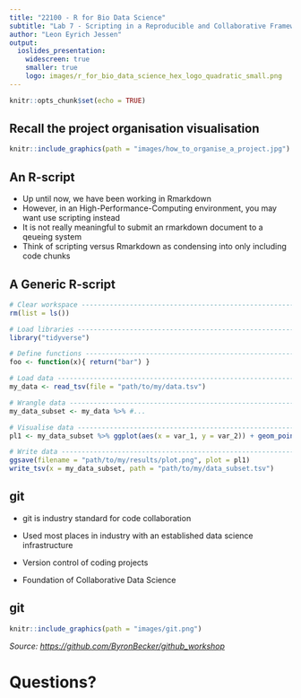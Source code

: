 ```yaml
---
title: "22100 - R for Bio Data Science"
subtitle: "Lab 7 - Scripting in a Reproducible and Collaborative Framework using GitHub via RStudio: Lecture"
author: "Leon Eyrich Jessen"
output:
  ioslides_presentation:
    widescreen: true
    smaller: true
    logo: images/r_for_bio_data_science_hex_logo_quadratic_small.png
---
```


```r
knitr::opts_chunk$set(echo = TRUE)
```

## Recall the project organisation visualisation

```r
knitr::include_graphics(path = "images/how_to_organise_a_project.jpg")
```

## An R-script

- Up until now, we have been working in Rmarkdown
- However, in an High-Performance-Computing environment, you may want use scripting instead
- It is not really meaningful to submit an rmarkdown document to a qeueing system
- Think of scripting versus Rmarkdown as condensing into only including code chunks

## A Generic R-script
```r
# Clear workspace ---------------------------------------------------------
rm(list = ls())

# Load libraries ----------------------------------------------------------
library("tidyverse")

# Define functions --------------------------------------------------------
foo <- function(x){ return("bar") }

# Load data ---------------------------------------------------------------
my_data <- read_tsv(file = "path/to/my/data.tsv")

# Wrangle data ------------------------------------------------------------
my_data_subset <- my_data %>% #...

# Visualise data ----------------------------------------------------------
pl1 <- my_data_subset %>% ggplot(aes(x = var_1, y = var_2)) + geom_point()

# Write data --------------------------------------------------------------
ggsave(filename = "path/to/my/results/plot.png", plot = pl1)
write_tsv(x = my_data_subset, path = "path/to/my/data_subset.tsv")
```

## git

- git is industry standard for code collaboration

- Used most places in industry with an established data science infrastructure

- Version control of coding projects

- Foundation of Collaborative Data Science

## git
```r
knitr::include_graphics(path = "images/git.png")
```
_Source: [https://github.com/ByronBecker/github_workshop](https://github.com/ByronBecker/github_workshop)_

# Questions?
